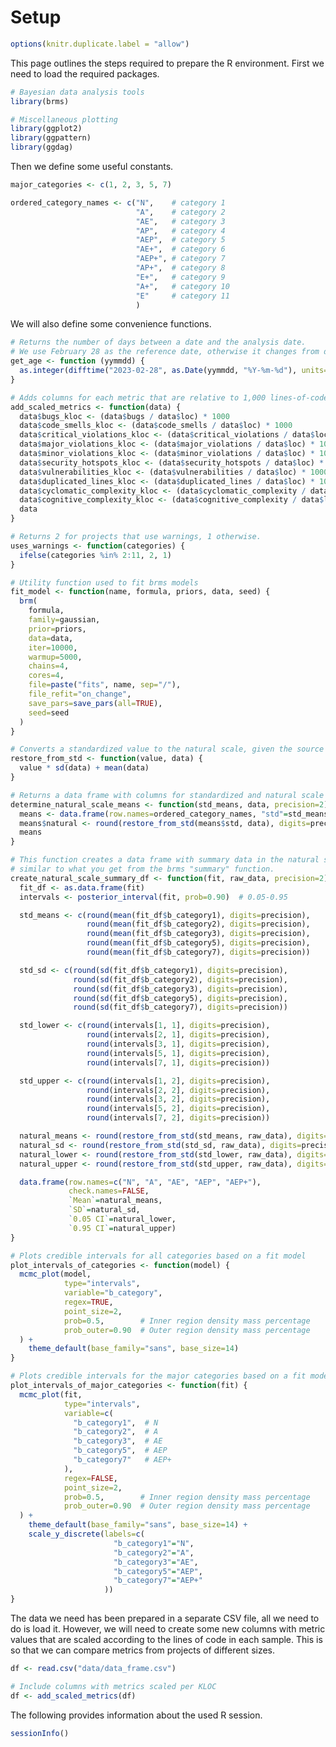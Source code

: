 # Setup

```r
options(knitr.duplicate.label = "allow")
```

This page outlines the steps required to prepare the R environment.
First we need to load the required packages.

```r
# Bayesian data analysis tools
library(brms)

# Miscellaneous plotting
library(ggplot2)
library(ggpattern)
library(ggdag)
```

Then we define some useful constants.

```r
major_categories <- c(1, 2, 3, 5, 7)

ordered_category_names <- c("N",    # category 1
                            "A",    # category 2
                            "AE",   # category 3
                            "AP",   # category 4
                            "AEP",  # category 5
                            "AE+",  # category 6
                            "AEP+", # category 7
                            "AP+",  # category 8
                            "E+",   # category 9
                            "A+",   # category 10
                            "E"     # category 11
                            )
```

We will also define some convenience functions.

```r
# Returns the number of days between a date and the analysis date.
# We use February 28 as the reference date, otherwise it changes from day-to-day.
get_age <- function (yymmdd) {
  as.integer(difftime("2023-02-28", as.Date(yymmdd, "%Y-%m-%d"), units="days"))
}

# Adds columns for each metric that are relative to 1,000 lines-of-code.
add_scaled_metrics <- function(data) {
  data$bugs_kloc <- (data$bugs / data$loc) * 1000
  data$code_smells_kloc <- (data$code_smells / data$loc) * 1000
  data$critical_violations_kloc <- (data$critical_violations / data$loc) * 1000
  data$major_violations_kloc <- (data$major_violations / data$loc) * 1000
  data$minor_violations_kloc <- (data$minor_violations / data$loc) * 1000
  data$security_hotspots_kloc <- (data$security_hotspots / data$loc) * 1000
  data$vulnerabilities_kloc <- (data$vulnerabilities / data$loc) * 1000
  data$duplicated_lines_kloc <- (data$duplicated_lines / data$loc) * 1000
  data$cyclomatic_complexity_kloc <- (data$cyclomatic_complexity / data$loc) * 1000
  data$cognitive_complexity_kloc <- (data$cognitive_complexity / data$loc) * 1000
  data
}

# Returns 2 for projects that use warnings, 1 otherwise.
uses_warnings <- function(categories) {
  ifelse(categories %in% 2:11, 2, 1)
}

# Utility function used to fit brms models
fit_model <- function(name, formula, priors, data, seed) {
  brm(
    formula,
    family=gaussian,
    prior=priors,
    data=data,
    iter=10000,
    warmup=5000,
    chains=4,
    cores=4,
    file=paste("fits", name, sep="/"),
    file_refit="on_change",
    save_pars=save_pars(all=TRUE),
    seed=seed
  )
}

# Converts a standardized value to the natural scale, given the source data.
restore_from_std <- function(value, data) {
  value * sd(data) + mean(data)
}

# Returns a data frame with columns for standardized and natural scale means
determine_natural_scale_means <- function(std_means, data, precision=2) {
  means <- data.frame(row.names=ordered_category_names, "std"=std_means)
  means$natural <- round(restore_from_std(means$std, data), digits=precision)
  means
}

# This function creates a data frame with summary data in the natural scale,
# similar to what you get from the brms "summary" function.
create_natural_scale_summary_df <- function(fit, raw_data, precision=2) {
  fit_df <- as.data.frame(fit)
  intervals <- posterior_interval(fit, prob=0.90)  # 0.05-0.95

  std_means <- c(round(mean(fit_df$b_category1), digits=precision),
                 round(mean(fit_df$b_category2), digits=precision),
                 round(mean(fit_df$b_category3), digits=precision),
                 round(mean(fit_df$b_category5), digits=precision),
                 round(mean(fit_df$b_category7), digits=precision))

  std_sd <- c(round(sd(fit_df$b_category1), digits=precision),
              round(sd(fit_df$b_category2), digits=precision),
              round(sd(fit_df$b_category3), digits=precision),
              round(sd(fit_df$b_category5), digits=precision),
              round(sd(fit_df$b_category7), digits=precision))

  std_lower <- c(round(intervals[1, 1], digits=precision),
                 round(intervals[2, 1], digits=precision),
                 round(intervals[3, 1], digits=precision),
                 round(intervals[5, 1], digits=precision),
                 round(intervals[7, 1], digits=precision))

  std_upper <- c(round(intervals[1, 2], digits=precision),
                 round(intervals[2, 2], digits=precision),
                 round(intervals[3, 2], digits=precision),
                 round(intervals[5, 2], digits=precision),
                 round(intervals[7, 2], digits=precision))

  natural_means <- round(restore_from_std(std_means, raw_data), digits=precision)
  natural_sd <- round(restore_from_std(std_sd, raw_data), digits=precision)
  natural_lower <- round(restore_from_std(std_lower, raw_data), digits=precision)
  natural_upper <- round(restore_from_std(std_upper, raw_data), digits=precision)

  data.frame(row.names=c("N", "A", "AE", "AEP", "AEP+"),
             check.names=FALSE,
             `Mean`=natural_means,
             `SD`=natural_sd,
             `0.05 CI`=natural_lower,
             `0.95 CI`=natural_upper)
}

# Plots credible intervals for all categories based on a fit model
plot_intervals_of_categories <- function(model) {
  mcmc_plot(model,
            type="intervals",
            variable="b_category",
            regex=TRUE,
            point_size=2,
            prob=0.5,        # Inner region density mass percentage
            prob_outer=0.90  # Outer region density mass percentage
  ) +
    theme_default(base_family="sans", base_size=14)
}

# Plots credible intervals for the major categories based on a fit model
plot_intervals_of_major_categories <- function(fit) {
  mcmc_plot(fit,
            type="intervals",
            variable=c(
              "b_category1",  # N
              "b_category2",  # A
              "b_category3",  # AE
              "b_category5",  # AEP
              "b_category7"   # AEP+
            ),
            regex=FALSE,
            point_size=2,
            prob=0.5,        # Inner region density mass percentage
            prob_outer=0.90  # Outer region density mass percentage
  ) +
    theme_default(base_family="sans", base_size=14) + 
    scale_y_discrete(labels=c(
                       "b_category1"="N",
                       "b_category2"="A",
                       "b_category3"="AE",
                       "b_category5"="AEP",
                       "b_category7"="AEP+"
                     ))
}
```

The data we need has been prepared in a separate CSV file, all we need to do is load it. However, we will need to create some new columns with metric values that are scaled according to the lines of code in each sample. This is so that we can compare metrics from projects of different sizes.

```r
df <- read.csv("data/data_frame.csv")

# Include columns with metrics scaled per KLOC
df <- add_scaled_metrics(df)
```

The following provides information about the used R session.

```r
sessionInfo()
```
